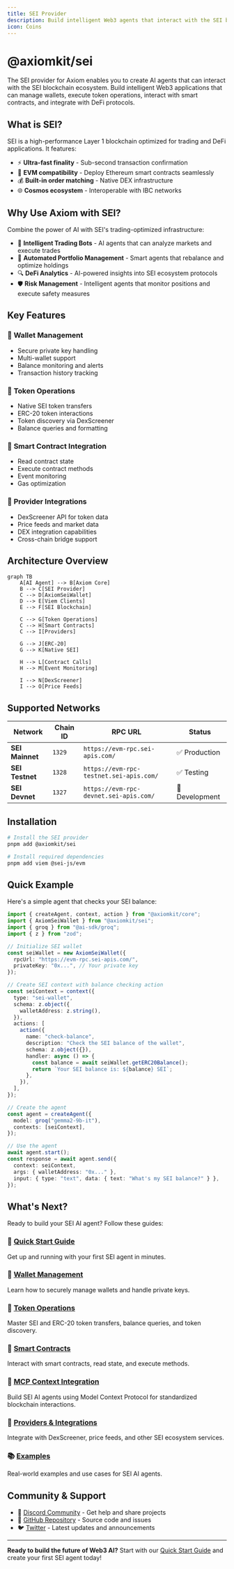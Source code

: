 ```yaml
---
title: SEI Provider
description: Build intelligent Web3 agents that interact with the SEI blockchain
icon: Coins
---
```


# @axiomkit/sei

The SEI provider for Axiom enables you to create AI agents that can interact with the SEI blockchain ecosystem. Build intelligent Web3 applications that can manage wallets, execute token operations, interact with smart contracts, and integrate with DeFi protocols.

## What is SEI?

SEI is a high-performance Layer 1 blockchain optimized for trading and DeFi applications. It features:

- ⚡ **Ultra-fast finality** - Sub-second transaction confirmation
- 🔄 **EVM compatibility** - Deploy Ethereum smart contracts seamlessly  
- 💰 **Built-in order matching** - Native DEX infrastructure
- 🌐 **Cosmos ecosystem** - Interoperable with IBC networks

## Why Use Axiom with SEI?

Combine the power of AI with SEI's trading-optimized infrastructure:

- 🤖 **Intelligent Trading Bots** - AI agents that can analyze markets and execute trades
- 💼 **Automated Portfolio Management** - Smart agents that rebalance and optimize holdings
- 🔍 **DeFi Analytics** - AI-powered insights into SEI ecosystem protocols
- 🛡️ **Risk Management** - Intelligent agents that monitor positions and execute safety measures

## Key Features

### 🏦 **Wallet Management**
- Secure private key handling
- Multi-wallet support
- Balance monitoring and alerts
- Transaction history tracking

### 💎 **Token Operations**
- Native SEI token transfers
- ERC-20 token interactions
- Token discovery via DexScreener
- Balance queries and formatting

### 📜 **Smart Contract Integration**
- Read contract state
- Execute contract methods
- Event monitoring
- Gas optimization

### 🔌 **Provider Integrations**
- DexScreener API for token data
- Price feeds and market data
- DEX integration capabilities
- Cross-chain bridge support

## Architecture Overview

```mermaid
graph TB
    A[AI Agent] --> B[Axiom Core]
    B --> C[SEI Provider]
    C --> D[AxiomSeiWallet]
    D --> E[Viem Clients]
    E --> F[SEI Blockchain]
    
    C --> G[Token Operations]
    C --> H[Smart Contracts]
    C --> I[Providers]
    
    G --> J[ERC-20]
    G --> K[Native SEI]
    
    H --> L[Contract Calls]
    H --> M[Event Monitoring]
    
    I --> N[DexScreener]
    I --> O[Price Feeds]
```

## Supported Networks

| Network | Chain ID | RPC URL | Status |
|---------|----------|---------|--------|
| **SEI Mainnet** | `1329` | `https://evm-rpc.sei-apis.com/` | ✅ Production |
| **SEI Testnet** | `1328` | `https://evm-rpc-testnet.sei-apis.com/` | ✅ Testing |
| **SEI Devnet** | `1327` | `https://evm-rpc-devnet.sei-apis.com/` | 🧪 Development |

## Installation

```bash
# Install the SEI provider
pnpm add @axiomkit/sei

# Install required dependencies
pnpm add viem @sei-js/evm
```

## Quick Example

Here's a simple agent that checks your SEI balance:

```typescript
import { createAgent, context, action } from "@axiomkit/core";
import { AxiomSeiWallet } from "@axiomkit/sei";
import { groq } from "@ai-sdk/groq";
import { z } from "zod";

// Initialize SEI wallet
const seiWallet = new AxiomSeiWallet({
  rpcUrl: "https://evm-rpc.sei-apis.com/",
  privateKey: "0x...", // Your private key
});

// Create SEI context with balance checking action
const seiContext = context({
  type: "sei-wallet",
  schema: z.object({
    walletAddress: z.string(),
  }),
  actions: [
    action({
      name: "check-balance",
      description: "Check the SEI balance of the wallet",
      schema: z.object({}),
      handler: async () => {
        const balance = await seiWallet.getERC20Balance();
        return `Your SEI balance is: ${balance} SEI`;
      },
    }),
  ],
});

// Create the agent
const agent = createAgent({
  model: groq("gemma2-9b-it"),
  contexts: [seiContext],
});

// Use the agent
await agent.start();
const response = await agent.send({
  context: seiContext,
  args: { walletAddress: "0x..." },
  input: { type: "text", data: { text: "What's my SEI balance?" } },
});
```

## What's Next?

Ready to build your SEI AI agent? Follow these guides:

### 🚀 [Quick Start Guide](/docs/sei/quick-start)
Get up and running with your first SEI agent in minutes.

### 💼 [Wallet Management](/docs/sei/wallet-management)  
Learn how to securely manage wallets and handle private keys.

### 💎 [Token Operations](/docs/sei/token-operations)
Master SEI and ERC-20 token transfers, balance queries, and token discovery.

### 📜 [Smart Contracts](/docs/sei/smart-contracts)
Interact with smart contracts, read state, and execute methods.

### 🔌 [MCP Context Integration](/docs/sei/mcp-context)
Build SEI AI agents using Model Context Protocol for standardized blockchain interactions.

### 🔌 [Providers & Integrations](/docs/sei/providers-integrations)
Integrate with DexScreener, price feeds, and other SEI ecosystem services.

### 📚 [Examples](/docs/sei/examples)
Real-world examples and use cases for SEI AI agents.

## Community & Support

- 💬 [Discord Community](https://discord.gg/axiomkit) - Get help and share projects
- 📖 [GitHub Repository](https://github.com/axiomkit/axiomkit) - Source code and issues
- 🐦 [Twitter](https://twitter.com/axiomkit) - Latest updates and announcements

---

**Ready to build the future of Web3 AI?** Start with our [Quick Start Guide](/docs/sei/quick-start) and create your first SEI agent today!
